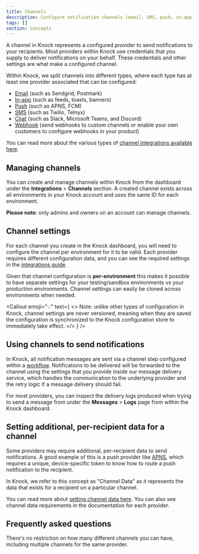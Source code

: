 ```yaml
---
title: Channels
description: Configure notification channels (email, SMS, push, in-app) to deliver messages across multiple communication platforms.
tags: []
section: Concepts
---
```


A channel in Knock represents a configured provider to send notifications to your recipients. Most providers within Knock use credentials that you supply to deliver notifications on your behalf. These credentials and other settings are what make a configured channel.

Within Knock, we split channels into different types, where each type has at least one provider associated that can be configured:

- [Email](/integrations/email/overview) (such as Sendgrid, Postmark)
- [In-app](/integrations/in-app/overview) (such as feeds, toasts, banners)
- [Push](/integrations/push/overview) (such as APNS, FCM)
- [SMS](/integrations/sms/overview) (such as Twilio, Telnyx)
- [Chat](/integrations/chat/overview) (such as Slack, Microsoft Teams, and Discord)
- [Webhook](/integrations/webhook/overview) (send webhooks to custom channels or enable your own customers to configure webhooks in your product)

You can read more about the various types of [channel integrations available here](/integrations/overview).

## Managing channels

You can create and manage channels within Knock from the dashboard under the **Integrations** > **Channels** section. A created channel exists across all environments in your Knock account and uses the same ID for each environment.

**Please note**: only admins and owners on an account can manage channels.

## Channel settings

For each channel you create in the Knock dashboard, you will need to configure the channel per environment for it to be valid. Each provider requires different configuration data, and you can see the required settings in the [integrations guide](/integrations/overview).

Given that channel configuration is **per-environment** this makes it possible to have separate settings for your testing/sandbox environments vs your production environments. Channel settings can easily be cloned across environments when needed.

<Callout
  emoji="💡"
  text={
    <>
      <span className="font-bold">Note:</span> unlike other types of
      configuration in Knock, channel settings are never versioned, meaning when
      they are saved the configuration is synchronized to the Knock
      configuration store to immediately take effect.
    </>
  }
/>

## Using channels to send notifications

In Knock, all notification messages are sent via a channel step configured within a [workflow](/concepts/workflows). Notifications to be delivered will be forwarded to the channel using the settings that you provide inside our message delivery service, which handles the communication to the underlying provider and the retry logic if a message delivery should fail.

For most providers, you can inspect the delivery logs produced when trying to send a message from under the **Messages** > **Logs** page from within the Knock dashboard.

## Setting additional, per-recipient data for a channel

Some providers may require additional, per-recipient data to send notifications. A good example of this is a push provider like [APNS](/integrations/push/apns), which requires a unique, device-specific token to know how to route a push notification to the recipient.

In Knock, we refer to this concept as "Channel Data" as it represents the data that exists for a recipient on a particular channel.

You can read more about [setting channel data here](/managing-recipients/setting-channel-data). You can also see channel data requirements in the documentation for each provider.

## Frequently asked questions

<AccordionGroup>
  <Accordion
    title="Can I have multiple channels for the same provider?"
    defaultOpen={true}
  >
    There's no restriction on how many different channels you can have,
    including multiple channels for the same provider.
  </Accordion>
</AccordionGroup>

